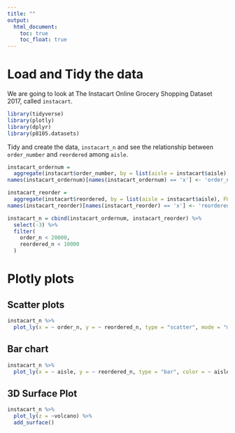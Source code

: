 ```yaml
---
title: ""
output: 
  html_document:
    toc: true
    toc_float: true
---
```


# Load and Tidy the data
We are going to look at The Instacart Online Grocery Shopping Dataset 2017, called `instacart`.
```r
library(tidyverse)
library(plotly)
library(dplyr)
library(p8105.datasets)
```

Tidy and create the data, `instacart_n` and see the relationship between `order_number` and `reordered` among `aisle`.
```r
instacart_ordernum = 
  aggregate(instacart$order_number, by = list(aisle = instacart$aisle), FUN = sum)
names(instacart_ordernum)[names(instacart_ordernum) == 'x'] <- 'order_n'

instacart_reorder = 
  aggregate(instacart$reordered, by = list(aisle = instacart$aisle), FUN = sum) 
names(instacart_reorder)[names(instacart_reorder) == 'x'] <- 'reordered_n'

instacart_n = cbind(instacart_ordernum, instacart_reorder) %>%
  select(-3) %>%
  filter(
    order_n < 20000,
    reordered_n < 10000
  )
```

# Plotly plots
## Scatter plots
```r
instacart_n %>%
  plot_ly(x = ~ order_n, y = ~ reordered_n, type = "scatter", mode = "markers")
```

## Bar chart
```r
instacart_n %>%
  plot_ly(x = ~ aisle, y = ~ reordered_n, type = "bar", color = ~ aisle)
```

## 3D Surface Plot
```r
instacart_n %>% 
  plot_ly(z = ~volcano) %>%
  add_surface()
```

